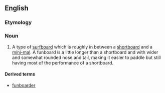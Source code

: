{{wikipedia}}
==English==

===Etymology===
{{compound|fun|board}}

===Noun===
{{en-noun}}
# {{surfing}} A type of [[surfboard]] which is roughly in between a [[shortboard]] and a [[mini-mal]].  A funboard is a little longer than a shortboard and with wider and somewhat rounded nose and tail, making it easier to paddle but still having most of the performance of a shortboard.

====Derived terms====
* [[funboarder]]